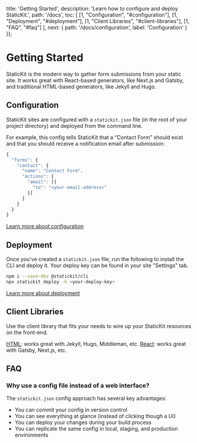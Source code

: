 
  title: 'Getting Started',
  description: 'Learn how to configure and deploy StaticKit.',
  path: '/docs',
  toc: [
    [1, "Configuration", "#configuration"],
    [1, "Deployment", "#deployment"],
    [1, "Client Libraries", "#client-libraries"],
    [1, "FAQ", "#faq"]
  ],
  next: {
    path: '/docs/configuration',
    label: 'Configuration'
  }
});

# Getting Started

StaticKit is the modern way to gather form submissions from your static site. It works great with React-based generators, like Next.js and Gatsby, and traditional HTML-based generators, like Jekyll and Hugo.

## Configuration

StaticKit sites are configured with a `statickit.json` file (in the root of your project directory) and deployed from the command line. 

For example, this config tells StaticKit that a &ldquo;Contact Form&rdquo; should exist and that you should receive a notification email after submission: 

```js
{
  "forms": {
    "contact": {
      "name": "Contact Form",
      "actions": {
        "email": [{
          "to": "<your-email-address>"
        }]
      }
    }
  }
}
```

<ArrowItem>
  <a href="/docs/configuration" className="font-semibold text-indigo-600">Learn more about configuration</a>
</ArrowItem>

## Deployment

Once you've created a `statickit.json` file, run the following to install the CLI and deploy it. Your deploy key can be found in your site "Settings" tab.

```bash
npm i --save-dev @statickit/cli
npx statickit deploy -k <your-deploy-key>
```

<ArrowItem>
  <a href="/docs/deployment" className="font-semibold text-indigo-600">Learn more about deployment</a>
</ArrowItem>

## Client Libraries

Use the client library that fits your needs to wire up your StaticKit resources on the front-end.

<ArrowItem>
  <a href="/docs/html" className="font-semibold text-indigo-600">HTML</a>: works great with Jekyll, Hugo, Middleman, etc.
</ArrowItem>

<ArrowItem>
  <a href="/docs/react" className="font-semibold text-indigo-600">React</a>: works great with Gatsby, Next.js, etc.
</ArrowItem>

## FAQ

### Why use a config file instead of a web interface?

The `statickit.json` config approach has several key advantages:

- You can commit your config in version control
- You can see everything at glance (instead of clicking though a UI)
- You can deploy your changes during your build process
- You can replicate the same config in local, staging, and production environments
